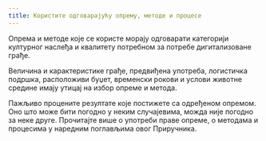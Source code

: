 ```yaml
---
title: Користите одговарајућу опрему, методе и процесе
---
```

Опрема и методе које се користе морају одговарати категорији културног наслеђа и квалитету потребном за потребе дигитализоване грађе.

Величина и карактеристике грађе, предвиђена употреба, логистичка подршка, расположиви буџет, временски рокови и услови животне средине имају утицај на избор опреме и метода.

Пажљиво процените резултате које постижете са одређеном опремом. Оно што може бити погодно у неким случајевима, можда није погодно за неке друге. Прочитајте више о употреби праве опреме, о методама и процесима у наредним поглављима овог Приручника.
